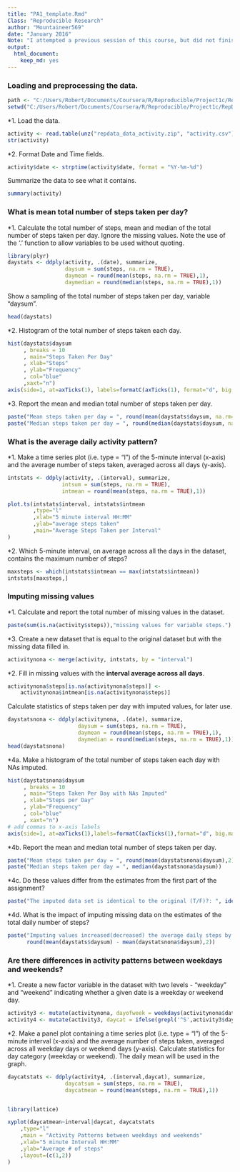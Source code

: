 ```yaml
---
title: "PA1_template.Rmd"
Class: "Reproducible Research"
author: "Mountaineer569"
date: "January 2016"
Note: "I attempted a previous session of this course, but did not finish.  There are previous versions of this assignment on my Github account and all of them are my original work."
output: 
  html_document: 
    keep_md: yes
---
```


### Loading and preprocessing the data.
```r
path <- "C:/Users/Robert/Documents/Coursera/R/Reproducible/Project1c/RepData_PeerAssessment1"
setwd("C:/Users/Robert/Documents/Coursera/R/Reproducible/Project1c/RepData_PeerAssessment1")
```

*1. Load the data.
```r
activity <- read.table(unz("repdata_data_activity.zip", "activity.csv"),header=TRUE, sep=",",na.strings="NA")
str(activity)

```

*2. Format Date and Time fields.
```r
activity$date <- strptime(activity$date, format = "%Y-%m-%d")
```

Summarize the data to see what it contains.
```r
summary(activity)
```

### What is mean total number of steps taken per day?
*1. Calculate the total number of steps, mean and median of the total number of steps taken per day. Ignore the missing values. Note the use of the '.' function to allow variables to be used without quoting.
```r
library(plyr)
daystats <- ddply(activity, .(date), summarize, 
                  daysum = sum(steps, na.rm = TRUE),
                  daymean = round(mean(steps, na.rm = TRUE),1),
                  daymedian = round(median(steps, na.rm = TRUE),1))
```
Show a sampling of the total number of steps taken per day, variable "daysum".
```r
head(daystats)
```

*2. Histogram of the total number of steps taken each day.
```r
hist(daystats$daysum 
     , breaks = 10 
     , main="Steps Taken Per Day"
     , xlab="Steps"
     , ylab="Frequency"
     , col="blue"
     ,xaxt="n")
axis(side=1, at=axTicks(1), labels=formatC(axTicks(1), format="d", big.mark=',')) #add commas to x-axis
```

*3. Report the mean and median total number of steps taken per day.
```r
paste("Mean steps taken per day = ", round(mean(daystats$daysum, na.rm=TRUE),2))
paste("Median steps taken per day = ", round(median(daystats$daysum, na.rm=TRUE),2))
```

### What is the average daily activity pattern?
*1. Make a time series plot (i.e. type = "l") of the 5-minute interval (x-axis) and 
the average number of steps taken, averaged across all days (y-axis).
```r
intstats <- ddply(activity, .(interval), summarize, 
                 intsum = sum(steps, na.rm = TRUE),
                 intmean = round(mean(steps, na.rm = TRUE),1))
```
```r
plot.ts(intstats$interval, intstats$intmean 
        ,type="l" 
        ,xlab="5 minute interval HH:MM" 
        ,ylab="average steps taken"
        ,main="Average Steps Taken per Interval"
)
```

*2. Which 5-minute interval, on average across all the days in the dataset, 
contains the maximum number of steps?
```r
maxsteps <- which(intstats$intmean == max(intstats$intmean))
intstats[maxsteps,]
```

### Imputing missing values
*1. Calculate and report the total number of missing values in the dataset.
```r
paste(sum(is.na(activity$steps)),"missing values for variable steps.")
```

*3. Create a new dataset that is equal to the original dataset but with the missing data filled in.  
```r
activitynona <- merge(activity, intstats, by = "interval")
```
*2. Fill in missing values with the __interval average across all days__.
```r
activitynona$steps[is.na(activitynona$steps)] <-  
    activitynona$intmean[is.na(activitynona$steps)]
```

Calculate statistics of steps taken per day with imputed values, for later use.
```r
daystatsnona <- ddply(activitynona, .(date), summarize, 
                      daysum = sum(steps, na.rm = TRUE),
                      daymean = round(mean(steps, na.rm = TRUE),1),
                      daymedian = round(median(steps, na.rm = TRUE),1))
head(daystatsnona)
```

*4a. Make a histogram of the total number of steps taken each day with NAs imputed.
```r
hist(daystatsnona$daysum
     , breaks = 10
     , main="Steps Taken Per Day with NAs Imputed"
     , xlab="Steps per Day"
     , ylab="Frequency"
     , col="blue"
     , xaxt="n")
# add commas to x-axis labels
axis(side=1, at=axTicks(1),labels=formatC(axTicks(1),format="d", big.mark=",")) 
```

*4b. Report the mean and median total number of steps taken per day.
```r
paste("Mean steps taken per day = ", round(mean(daystatsnona$daysum),2))
paste("Median steps taken per day = ", median(daystatsnona$daysum))
```
*4c. Do these values differ from the estimates from the first part of the assignment?
```r
paste("The imputed data set is identical to the original (T/F)?: ", identical(daystats, daystatsnona))
```
*4d. What is the impact of imputing missing data on the estimates of the total daily number of steps?
```r
paste("Imputing values increased(decreased) the average daily steps by ",
      round(mean(daystats$daysum) - mean(daystatsnona$daysum),2))
```

### Are there differences in activity patterns between weekdays and weekends?
*1. Create a new factor variable in the dataset with two levels - 
"weekday" and "weekend" indicating whether a given date is a weekday or weekend day.
```r
activity3 <- mutate(activitynona, dayofweek = weekdays(activitynona$date))
activity4 <- mutate(activity3, daycat = ifelse(grepl('^S',activity3$dayofweek)==TRUE,"weekend","weekday"))
```

*2. Make a panel plot containing a time series plot (i.e. type = "l") of the 5-minute interval
(x-axis) and the average number of steps taken, averaged across all weekday days 
or weekend days (y-axis).
Calculate statistics for day category (weekday or weekend). The daily mean will be used in the graph.
```r
daycatstats <- ddply(activity4, .(interval,daycat), summarize, 
                  daycatsum = sum(steps, na.rm = TRUE),
                  daycatmean = round(mean(steps, na.rm = TRUE),1))


library(lattice)
```
```r
xyplot(daycatmean~interval|daycat, daycatstats
    ,type="l"
    ,main = "Activity Patterns between weekdays and weekends"
    ,xlab="5 minute Interval HH:MM" 
    ,ylab="Average # of steps"
    ,layout=(c(1,2))
)
```
